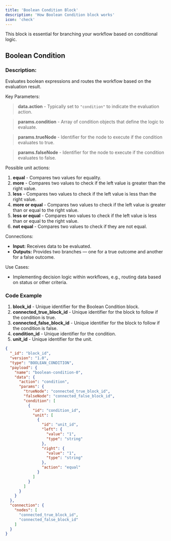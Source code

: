 ```yaml
---
title: 'Boolean Condition Block'
description: 'How Boolean Condition block works'
icon: 'check'
---
```

<Warning>This block is essential for branching your workflow based on conditional logic.</Warning>

## Boolean Condition

### Description:
Evaluates boolean expressions and routes the workflow based on the evaluation result.

Key Parameters:

> **data.action** - Typically set to `"condition"` to indicate the evaluation action.

> **params.condition** - Array of condition objects that define the logic to evaluate.

> **params.trueNode** - Identifier for the node to execute if the condition evaluates to true.

> **params.falseNode** - Identifier for the node to execute if the condition evaluates to false.

Possible unit actions:

1. **equal** - Compares two values for equality.
2. **more** - Compares two values to check if the left value is greater than the right value.
3. **less** - Compares two values to check if the left value is less than the right value.
4. **more or equal** - Compares two values to check if the left value is greater than or equal to the right value.
5. **less or equal** - Compares two values to check if the left value is less than or equal to the right value.
6. **not equal** - Compares two values to check if they are not equal.

Connections:

- **Input:** Receives data to be evaluated.
- **Outputs:** Provides two branches — one for a true outcome and another for a false outcome.

Use Cases:

- Implementing decision logic within workflows, e.g., routing data based on status or other criteria.

### Code Example

1. **block_id** - Unique identifier for the Boolean Condition block.
2. **connected_true_block_id** - Unique identifier for the block to follow if the condition is true.
3. **connected_false_block_id** - Unique identifier for the block to follow if the condition is false.
4. **condition_id** - Unique identifier for the condition.
5. **unit_id** - Unique identifier for the unit.

```json
{
  "_id": "block_id",
  "version": "1.0",
  "type": "BOOLEAN_CONDITION",
  "payload": {
    "name": "boolean-condition-0",
    "data": {
      "action": "condition",
      "params": {
        "trueNode": "connected_true_block_id",
        "falseNode": "connected_false_block_id",
        "condition": [
          {
            "id": "condition_id",
            "unit": [
              {
                "id": "unit_id",
                "left": {
                  "value": "1",
                  "type": "string"
                },
                "right": {
                  "value": "1",
                  "type": "string"
                },
                "action": "equal"
              }
            ]
          }
        ]
      }
    }
  },
  "connection": {
    "nodes": [
      "connected_true_block_id",
      "connected_false_block_id"
    ]
  }
}
